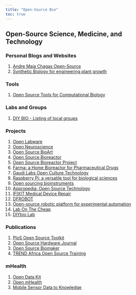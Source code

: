 ```yaml
---
title: "Open-Source Bio"
toc: true
---
```


## Open-Source Science, Medicine, and Technology

### Personal Blogs and Websites

1)  [Andre Maia Chagas Open-Source](https://amchagas.github.io/)
2)  [Synthetic Biology for engineering plant growth](https://haseloff.plantsci.cam.ac.uk/)

### Tools

1)  [Open Source Tools for Computational Biology](https://www.pillar.vc/playlist/article/open-source-tools-for-computational-biology/)

### Labs and Groups

1) [DIY BIO - Listing of local groups](https://diybio.org/local/)

### Projects

1)  [Open Labware](https://badenlab.org/open-labware-net/)
2)  [Open Neuroscience](https://open-neuroscience.com/)
3)  [Open Source BioArt](https://www.hackteria.org/)
4) [Open Source Bioreactor](https://sites.google.com/site/opensourcebioreactor/)
5) [Open Source Bioreactor Project](https://openbioeconomy.org/projects/open-source-bioreactor/)
6) [Farma: a Home Bioreactor for Pharmaceutical Drugs](https://www.instructables.com/Farma-an-at-home-bioreactor-for-pharmaceutical-dru/)
7) [Gaudi Labs Open Culture Technology](http://www.gaudi.ch/GaudiLabs/)
8) [Raspberry Pi: a versatile tool for biological sciences](https://www.raspberrypi.com/news/raspberry-pi-a-versatile-tool-for-biological-sciences/)
9)  [Open sourcing bioinstruments](https://liorpachter.wordpress.com/2019/01/18/open-sourcing-bioinstruments/)
10) [Appropedia: Open Source Technology](https://www.appropedia.org/Welcome_to_Appropedia)
11) [IFIXIT Medical Device Repair](https://www.ifixit.com/Device/Medical_Device)
12) [DFROBOT](https://community.dfrobot.com/)
13) [Open-source robotic platform for experimental automation](https://chi.bio/)
14) [Lab On The Cheap](https://www.labonthecheap.com/)
15) [DIYbio Lab](https://hackaday.io/project/11641-diybio-lab)

### Publications

1)  [PloS Open Source Toolkit](https://collections.plos.org/channel/open-source-toolkit/)
2)  [Open Source Hardware Journal](https://www.hardware-x.com/)
3)  [Open Source Biomaker](https://www.biomaker.org/)
4) [TREND Africa Open Source Training](https://trendinafrica.org/)

### mHealth 

1) [Open Data Kit](https://opendatakit.org/)
2) [Open mHealth](https://www.openmhealth.org/)
3) [Mobile Sensor Data to Knowledge](https://md2k.org/)

